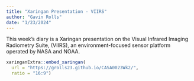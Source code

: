 ```yaml
---
title: "Xaringan Presentation - VIIRS"
author: "Gavin Rolls"
date: "1/23/2024"
---
```


This week's diary is a Xaringan presentation on the Visual Infrared Imaging Radiometry Suite, (VIIRS), an environment-focused sensor platform operated by NASA and NOAA.

```r

xaringanExtra::embed_xaringan(
  url = "https://grolls23.github.io/CASA0023Wk2/",
  ratio = "16:9")

```
